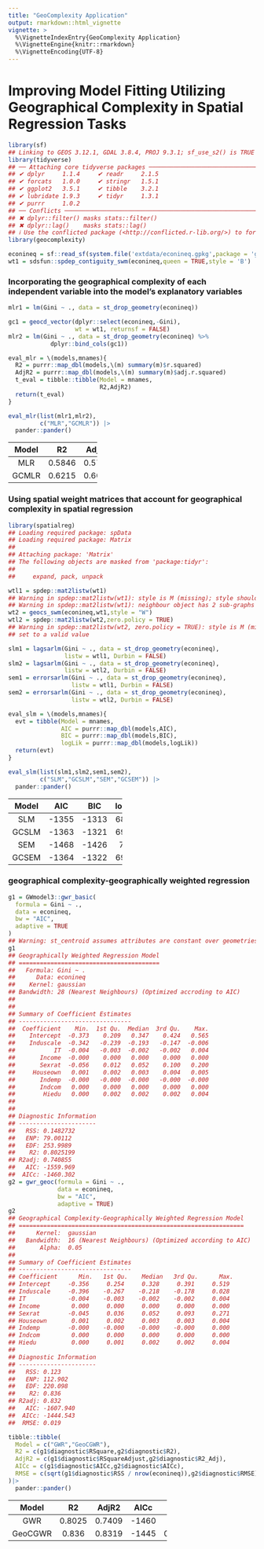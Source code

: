 ---
title: "GeoComplexity Application"
output: rmarkdown::html_vignette
vignette: >
  %\VignetteIndexEntry{GeoComplexity Application}
  %\VignetteEngine{knitr::rmarkdown}
  %\VignetteEncoding{UTF-8}
---



# Improving Model Fitting Utilizing Geographical Complexity in Spatial Regression Tasks


``` r
library(sf)
## Linking to GEOS 3.12.1, GDAL 3.8.4, PROJ 9.3.1; sf_use_s2() is TRUE
library(tidyverse)
## ── Attaching core tidyverse packages ───────────────────────────────────── tidyverse 2.0.0 ──
## ✔ dplyr     1.1.4     ✔ readr     2.1.5
## ✔ forcats   1.0.0     ✔ stringr   1.5.1
## ✔ ggplot2   3.5.1     ✔ tibble    3.2.1
## ✔ lubridate 1.9.3     ✔ tidyr     1.3.1
## ✔ purrr     1.0.2
## ── Conflicts ─────────────────────────────────────────────────────── tidyverse_conflicts() ──
## ✖ dplyr::filter() masks stats::filter()
## ✖ dplyr::lag()    masks stats::lag()
## ℹ Use the conflicted package (<http://conflicted.r-lib.org/>) to force all conflicts to become errors
library(geocomplexity)

econineq = sf::read_sf(system.file('extdata/econineq.gpkg',package = 'geocomplexity'))
wt1 = sdsfun::spdep_contiguity_swm(econineq,queen = TRUE,style = 'B')
```


### Incorporating the geographical complexity of each independent variable into the model's explanatory variables


``` r
mlr1 = lm(Gini ~ ., data = st_drop_geometry(econineq))

gc1 = geocd_vector(dplyr::select(econineq,-Gini),
                   wt = wt1, returnsf = FALSE)
mlr2 = lm(Gini ~ ., data = st_drop_geometry(econineq) %>%
            dplyr::bind_cols(gc1))

eval_mlr = \(models,mnames){
  R2 = purrr::map_dbl(models,\(m) summary(m)$r.squared)
  AdjR2 = purrr::map_dbl(models,\(m) summary(m)$adj.r.squared)
  t_eval = tibble::tibble(Model = mnames,
                          R2,AdjR2)
  return(t_eval)
}

eval_mlr(list(mlr1,mlr2),
         c("MLR","GCMLR")) |>
  pander::pander()
```


-------------------------
 Model     R2     AdjR2  
------- -------- --------
  MLR    0.5846   0.5743 

 GCMLR   0.6215   0.6024 
-------------------------



### Using spatial weight matrices that account for geographical complexity in spatial regression


``` r
library(spatialreg)
## Loading required package: spData
## Loading required package: Matrix
## 
## Attaching package: 'Matrix'
## The following objects are masked from 'package:tidyr':
## 
##     expand, pack, unpack

wtl1 = spdep::mat2listw(wt1)
## Warning in spdep::mat2listw(wt1): style is M (missing); style should be set to a valid value
## Warning in spdep::mat2listw(wt1): neighbour object has 2 sub-graphs
wt2 = geocs_swm(econineq,wt1,style = "W")
wtl2 = spdep::mat2listw(wt2,zero.policy = TRUE)
## Warning in spdep::mat2listw(wt2, zero.policy = TRUE): style is M (missing); style should be
## set to a valid value

slm1 = lagsarlm(Gini ~ ., data = st_drop_geometry(econineq),
                listw = wtl1, Durbin = FALSE)
slm2 = lagsarlm(Gini ~ ., data = st_drop_geometry(econineq),
                listw = wtl2, Durbin = FALSE)
sem1 = errorsarlm(Gini ~ ., data = st_drop_geometry(econineq),
                  listw = wtl1, Durbin = FALSE)
sem2 = errorsarlm(Gini ~ ., data = st_drop_geometry(econineq),
                  listw = wtl2, Durbin = FALSE)

eval_slm = \(models,mnames){
  evt = tibble(Model = mnames,
               AIC = purrr::map_dbl(models,AIC),
               BIC = purrr::map_dbl(models,BIC),
               logLik = purrr::map_dbl(models,logLik))
  return(evt)
}

eval_slm(list(slm1,slm2,sem1,sem2),
         c("SLM","GCSLM","SEM","GCSEM")) |>
  pander::pander()
```


--------------------------------
 Model    AIC     BIC    logLik 
------- ------- ------- --------
  SLM    -1355   -1313   688.6  

 GCSLM   -1363   -1321   692.6  

  SEM    -1468   -1426    745   

 GCSEM   -1364   -1322   693.1  
--------------------------------



### geographical complexity-geographically weighted regression


``` r
g1 = GWmodel3::gwr_basic(
  formula = Gini ~ .,
  data = econineq,
  bw = "AIC",
  adaptive = TRUE
)
## Warning: st_centroid assumes attributes are constant over geometries
g1
## Geographically Weighted Regression Model
## ========================================
##   Formula: Gini ~ .
##      Data: econineq
##    Kernel: gaussian
## Bandwidth: 28 (Nearest Neighbours) (Optimized accroding to AIC)
## 
## 
## Summary of Coefficient Estimates
## --------------------------------
##  Coefficient    Min.  1st Qu.  Median  3rd Qu.    Max. 
##    Intercept  -0.373    0.209   0.347    0.424   0.565 
##    Induscale  -0.342   -0.239  -0.193   -0.147  -0.006 
##           IT  -0.004   -0.003  -0.002   -0.002   0.004 
##       Income  -0.000    0.000   0.000    0.000   0.000 
##       Sexrat  -0.056    0.012   0.052    0.100   0.200 
##     Houseown   0.001    0.002   0.003    0.004   0.005 
##       Indemp  -0.000   -0.000  -0.000   -0.000  -0.000 
##       Indcom   0.000    0.000   0.000    0.000   0.000 
##        Hiedu   0.000    0.002   0.002    0.002   0.004 
## 
## 
## Diagnostic Information
## ----------------------
##   RSS: 0.1482732
##   ENP: 79.00112
##   EDF: 253.9989
##    R2: 0.8025199
## R2adj: 0.740855
##   AIC: -1559.969
##  AICc: -1460.302
g2 = gwr_geoc(formula = Gini ~ .,
              data = econineq,
              bw = "AIC",
              adaptive = TRUE)
g2
## Geographical Complexity-Geographically Weighted Regression Model
## ================================================================
##      Kernel:  gaussian
##   Bandwidth:  16 (Nearest Neighbours) (Optimized according to AIC)
##       Alpha:  0.05
## 
## Summary of Coefficient Estimates
## --------------------------------
## Coefficient      Min.   1st Qu.    Median   3rd Qu.      Max.
## Intercept     -0.356     0.254     0.328     0.391     0.519
## Induscale     -0.396    -0.267    -0.218    -0.178     0.028
## IT            -0.004    -0.003    -0.002    -0.002     0.004
## Income         0.000     0.000     0.000     0.000     0.000
## Sexrat        -0.045     0.036     0.052     0.093     0.271
## Houseown       0.001     0.002     0.003     0.003     0.004
## Indemp        -0.000    -0.000    -0.000    -0.000     0.000
## Indcom         0.000     0.000     0.000     0.000     0.000
## Hiedu          0.000     0.001     0.002     0.002     0.004
## 
## Diagnostic Information
## ----------------------
##   RSS: 0.123
##   ENP: 112.902
##   EDF: 220.098
##    R2: 0.836
## R2adj: 0.832
##   AIC: -1607.940
##  AICc: -1444.543
##  RMSE: 0.019

tibble::tibble(
  Model = c("GWR","GeoCGWR"),
  R2 = c(g1$diagnostic$RSquare,g2$diagnostic$R2),
  AdjR2 = c(g1$diagnostic$RSquareAdjust,g2$diagnostic$R2_Adj),
  AICc = c(g1$diagnostic$AICc,g2$diagnostic$AICc),
  RMSE = c(sqrt(g1$diagnostic$RSS / nrow(econineq)),g2$diagnostic$RMSE)
)|>
  pander::pander()
```


---------------------------------------------
  Model      R2     AdjR2    AICc     RMSE   
--------- -------- -------- ------- ---------
   GWR     0.8025   0.7409   -1460   0.0211  

 GeoCGWR   0.836    0.8319   -1445   0.01923 
---------------------------------------------


